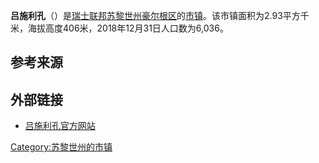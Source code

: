 {{Infobox settlement
| name = 吕施利孔
| native_name = {{lang|de|Rüschlikon}}
| settlement_type = [[市镇_(瑞士)|瑞士市镇]]
| image_skyline = Rueschlikon Luftaufnahme1b.JPG
| image_caption = 吕施利孔风光
| image_seal = Rüschlikon-blazon.svg
| image_map = Karte Gemeinde Rüschlikon 2019.png
| map_caption = 吕施利孔在豪尔根区的位置
| pushpin_map = Switzerland
| pushpin_relief = Switzerland relief location map.jpg
| pushpin_label_position = top
| pushpin_map_caption = 吕施利孔在瑞士的位置
| subdivision_type = 国家
| subdivision_name = {{CHE}}
| subdivision_type1 = [[瑞士行政区划|州]]
| subdivision_name1 = {{flagicon|Zürich|size=16px}} [[苏黎世州|苏黎世州]]
| subdivision_type2 = [[区_(瑞士)|区]]
| subdivision_name2 = [[豪尔根区|豪尔根区]]
| elevation_m = 406
| area_footnotes = <ref name=面积>{{cite web|url=https://www.bfs.admin.ch/bfs/de/home/statistiken/raum-umwelt/bodennutzung-bedeckung/gesamtspektrum-regionalen-stufen/gemeinden.html|title=Arealstatistik Standard - Gemeinden nach 4 Hauptbereichen|trans_title=瑞士联邦按四种用地类型划分的市镇面积统计表|date=2018-11-26|publisher=[[瑞士联邦统计署|瑞士联邦统计署]]|language=de|accessdate=2019-12-02|archive-date=2019-11-15|archive-url=https://web.archive.org/web/20191115011326/https://www.bfs.admin.ch/bfs/de/home/statistiken/raum-umwelt/bodennutzung-bedeckung/gesamtspektrum-regionalen-stufen/gemeinden.html|dead-url=no}}</ref>
| area_total_km2 = 2.93
| population_as_of = 2018年12月31日
| population_footnotes = <ref>{{cite web|url=https://www.bfs.admin.ch/bfs/de/home/statistiken/bevoelkerung.assetdetail.7966022.html|title=Ständige Wohnbevölkerung nach Staatsangehörigkeitskategorie, Geschlecht und Gemeinde, Provisorische Jahresergebnisse, 2018|trans_title=瑞士联邦2018年按国籍、性别和市镇划分的常住人口统计表|date=2019-04-09|publisher=[[瑞士联邦统计署|瑞士联邦统计署]]|language=de|accessdate=2019-12-02|archive-date=2019-04-11|archive-url=https://web.archive.org/web/20190411063248/https://www.bfs.admin.ch/bfs/de/home/statistiken/bevoelkerung.assetdetail.7966022.html|dead-url=no}}</ref>
| population_total = 6036
| population_density_km2 = auto
| timezone = [[欧洲中部时间|CET]]
| utc_offset = +1
| timezone_DST = [[欧洲中部夏令时间|CEST]]
| utc_offset_DST = +2
| coordinates = {{coord|47|18|34|N|8|33|23|E|region:|display=inline,title}}
| postal_code_type = [[瑞士邮政编码系统|邮政编码]]
| postal_code = 8803
| blank_name = [[瑞士市镇官方编号|官方编号]]
| blank_info = 0139
| website = {{url|www.rueschlikon.ch}}
}}

'''吕施利孔'''（{{lang-de|Rüschlikon}}）是[[瑞士联邦|瑞士联邦]][[苏黎世州|苏黎世州]][[豪尔根区|豪尔根区]]的[[市镇_(瑞士)|市镇]]。该市镇面积为2.93平方千米，海拔高度406米，2018年12月31日人口数为6,036。

== 参考来源 ==
{{reflist}}

== 外部链接 ==
* [http://www.rueschlikon.ch 吕施利孔官方网站]{{Wayback|url=http://www.rueschlikon.ch/ |date=20200720103610 }} {{de icon}}

{{Switzerland-geo-stub}}
{{苏黎世州区划}}
{{DEFAULTSORT:Rüschlikon}}
[[Category:苏黎世州的市镇|Category:苏黎世州的市镇]]